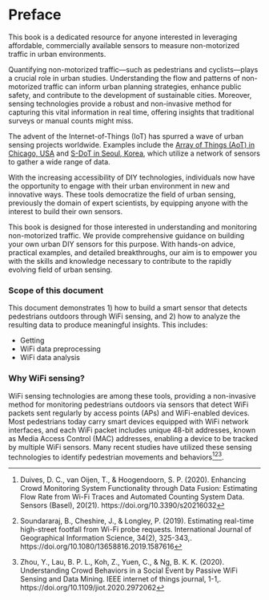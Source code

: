 # Preface {.unnumbered}

This book is a dedicated resource for anyone interested in leveraging affordable, commercially available sensors to measure non-motorized traffic in urban environments.

Quantifying non-motorized traffic---such as pedestrians and cyclists---plays a crucial role in urban studies. Understanding the flow and patterns of non-motorized traffic can inform urban planning strategies, enhance public safety, and contribute to the development of sustainable cities. Moreover, sensing technologies provide a robust and non-invasive method for capturing this vital information in real time, offering insights that traditional surveys or manual counts might miss.

The advent of the Internet-of-Things (IoT) has spurred a wave of urban sensing projects worldwide. Examples include the [Array of Things (AoT) in Chicago, USA](https://arrayofthings.github.io/) and [S-DoT in Seoul, Korea](https://github.com/seoul-iotdata/S-DoT_SampleData), which utilize a network of sensors to gather a wide range of data.

With the increasing accessibility of DIY technologies, individuals now have the opportunity to engage with their urban environment in new and innovative ways. These tools democratize the field of urban sensing, previously the domain of expert scientists, by equipping anyone with the interest to build their own sensors.

This book is designed for those interested in understanding and monitoring non-motorized traffic. We provide comprehensive guidance on building your own urban DIY sensors for this purpose. With hands-on advice, practical examples, and detailed breakthroughs, our aim is to empower you with the skills and knowledge necessary to contribute to the rapidly evolving field of urban sensing.

### Scope of this document {.unnumbered}

This document demonstrates 1) how to build a smart sensor that detects pedestrians outdoors through WiFi sensing, and 2) how to analyze the resulting data to produce meaningful insights. This includes:

-   Getting
-   WiFi data preprocessing
-   WiFi data analysis

### Why WiFi sensing? {.unnumbered}

WiFi sensing technologies are among these tools, providing a non-invasive method for monitoring pedestrians outdoors via sensors that detect WiFi packets sent regularly by access points (APs) and WiFi-enabled devices. Most pedestrians today carry smart devices equipped with WiFi network interfaces, and each WiFi packet includes unique 48-bit addresses, known as Media Access Control (MAC) addresses, enabling a device to be tracked by multiple WiFi sensors. Many recent studies have utilized these sensing technologies to identify pedestrian movements and behaviors[^index-1][^index-2][^index-3].

[^index-1]: Duives, D. C., van Oijen, T., & Hoogendoorn, S. P. (2020). Enhancing Crowd Monitoring System Functionality through Data Fusion: Estimating Flow Rate from Wi-Fi Traces and Automated Counting System Data. Sensors (Basel), 20(21). https://doi.org/10.3390/s20216032

[^index-2]: Soundararaj, B., Cheshire, J., & Longley, P. (2019). Estimating real-time high-street footfall from Wi-Fi probe requests. International Journal of Geographical Information Science, 34(2), 325-343,. https://doi.org/10.1080/13658816.2019.1587616

[^index-3]: Zhou, Y., Lau, B. P. L., Koh, Z., Yuen, C., & Ng, B. K. K. (2020). Understanding Crowd Behaviors in a Social Event by Passive WiFi Sensing and Data Mining. IEEE internet of things journal, 1-1,. https://doi.org/10.1109/jiot.2020.2972062
